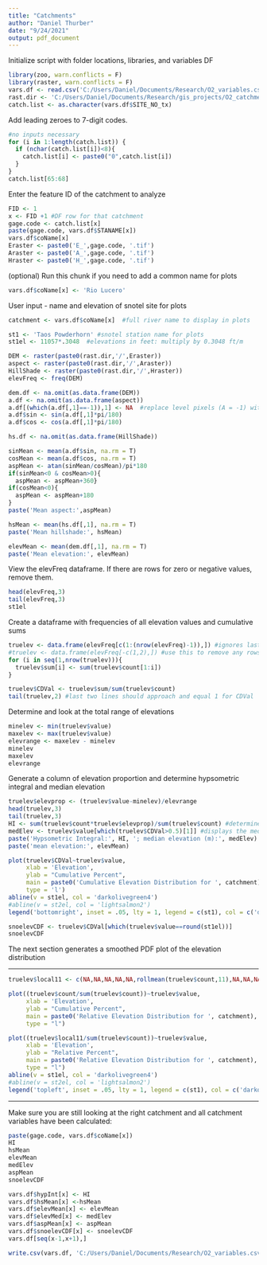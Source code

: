 ```yaml
---
title: "Catchments"
author: "Daniel Thurber"
date: "9/24/2021"
output: pdf_document
---
```

Initialize script with folder locations, libraries, and variables DF
```r
library(zoo, warn.conflicts = F)
library(raster, warn.conflicts = F)
vars.df <- read.csv('C:/Users/Daniel/Documents/Research/O2_variables.csv')
rast.dir <- 'C:/Users/Daniel/Documents/Research/gis_projects/O2_catchments/O2_rasters'
catch.list <- as.character(vars.df$SITE_NO_tx)
```

Add leading zeroes to 7-digit codes.
```r
#no inputs necessary
for (i in 1:length(catch.list)) {
  if (nchar(catch.list[i])<8){
    catch.list[i] <- paste0("0",catch.list[i])
  }
}
catch.list[65:68]
```

Enter the feature ID of the catchment to analyze
```r
FID <- 1
x <- FID +1 #DF row for that catchment
gage.code <- catch.list[x]
paste(gage.code, vars.df$STANAME[x])
vars.df$coName[x]
Eraster <- paste0('E_',gage.code, '.tif')
Araster <- paste0('A_',gage.code, '.tif')
Hraster <- paste0('H_',gage.code, '.tif')
```
(optional) Run this chunk if you need to add a common name for plots
```r
vars.df$coName[x] <- 'Rio Lucero'
```

User input - name and elevation of snotel site for plots
```r
catchment <- vars.df$coName[x]  #full river name to display in plots

st1 <- 'Taos Powderhorn' #snotel station name for plots
st1el <- 11057*.3048  #elevations in feet: multiply by 0.3048 ft/m

```

```r
DEM <- raster(paste0(rast.dir,'/',Eraster))
aspect <- raster(paste0(rast.dir,'/',Araster))
HillShade <- raster(paste0(rast.dir,'/',Hraster))
elevFreq <- freq(DEM)
```

```r
dem.df <- na.omit(as.data.frame(DEM))
a.df <- na.omit(as.data.frame(aspect))
a.df[(which(a.df[,1]==-1)),1] <- NA  #replace level pixels (A = -1) with NA
a.df$sin <- sin(a.df[,1]*pi/180)
a.df$cos <- cos(a.df[,1]*pi/180)

hs.df <- na.omit(as.data.frame(HillShade))
```

```r
sinMean <- mean(a.df$sin, na.rm = T)
cosMean <- mean(a.df$cos, na.rm = T)
aspMean <- atan(sinMean/cosMean)/pi*180
if(sinMean<0 & cosMean>0){
  aspMean <- aspMean+360}
if(cosMean<0){
  aspMean <- aspMean+180
}
paste('Mean aspect:',aspMean)
```


```r
hsMean <- mean(hs.df[,1], na.rm = T)
paste('Mean hillshade:', hsMean)
```
```r
elevMean <- mean(dem.df[,1], na.rm = T)
paste('Mean elevation:', elevMean)
```


View the elevFreq dataframe.  If there are rows for zero or negative values, remove them.
```r
head(elevFreq,3)
tail(elevFreq,3)
st1el
```


Create a dataframe with frequencies of all elevation values and cumulative sums
```r
truelev <- data.frame(elevFreq[c(1:(nrow(elevFreq)-1)),]) #ignores last row with NA values
#truelev <- data.frame(elevFreq[-c(1,2),]) #use this to remove any rows
for (i in seq(1,nrow(truelev))){
  truelev$sum[i] <- sum(truelev$count[1:i])
}

truelev$CDVal <- truelev$sum/sum(truelev$count)
tail(truelev,2) #last two lines should approach and equal 1 for CDVal
```

Determine and look at the total range of elevations
```r
minelev <- min(truelev$value)
maxelev <- max(truelev$value)
elevrange <- maxelev - minelev
minelev
maxelev
elevrange
```
Generate a column of elevation proportion and determine hypsometric integral and median elevation
```r
truelev$elevprop <- (truelev$value-minelev)/elevrange
head(truelev,3)
tail(truelev,3)
HI <- sum(truelev$count*truelev$elevprop)/sum(truelev$count) #determines hypsometric integral
medElev <- truelev$value[which(truelev$CDVal>0.5)[1]] #displays the median
paste('Hypsometric Integral:', HI, '; median elevation (m):', medElev)
paste('mean elevation:', elevMean)

```

```r
plot(truelev$CDVal~truelev$value, 
     xlab = 'Elevation', 
     ylab = "Cumulative Percent", 
     main = paste0('Cumulative Elevation Distribution for ', catchment), 
     type = 'l')
abline(v = st1el, col = 'darkolivegreen4')
#abline(v = st2el, col = 'lightsalmon2')
legend('bottomright', inset = .05, lty = 1, legend = c(st1), col = c('darkolivegreen4'), title = 'SnoTel Sites')
```
```r
snoelevCDF <- truelev$CDVal[which(truelev$value==round(st1el))]
snoelevCDF
```


The next section generates a smoothed PDF plot of the elevation distribution

---

```r
truelev$local11 <- c(NA,NA,NA,NA,NA,rollmean(truelev$count,11),NA,NA,NA,NA,NA)
```





```r
plot((truelev$count/sum(truelev$count))~truelev$value,
     xlab = 'Elevation',
     ylab = "Cumulative Percent",
     main = paste0('Relative Elevation Distribution for ', catchment),
     type = "l")

```



```r
plot((truelev$local11/sum(truelev$count))~truelev$value,
     xlab = 'Elevation',
     ylab = "Relative Percent",
     main = paste0('Relative Elevation Distribution for ', catchment),
     type = "l")
abline(v = st1el, col = 'darkolivegreen4')
#abline(v = st2el, col = 'lightsalmon2')
legend('topleft', inset = .05, lty = 1, legend = c(st1), col = c('darkolivegreen4','lightsalmon2'), title = 'SnoTel Sites')

```

---

Make sure you are still looking at the right catchment and all catchment variables have been calculated:
```r
paste(gage.code, vars.df$coName[x])
HI
hsMean
elevMean
medElev
aspMean
snoelevCDF
```


```r
vars.df$hypInt[x] <- HI
vars.df$hsMean[x] <-hsMean
vars.df$elevMean[x] <- elevMean
vars.df$elevMed[x] <- medElev
vars.df$aspMean[x] <- aspMean
vars.df$snoelevCDF[x] <- snoelevCDF
vars.df[seq(x-1,x+1),]
```


```r
write.csv(vars.df, 'C:/Users/Daniel/Documents/Research/O2_variables.csv')
```

